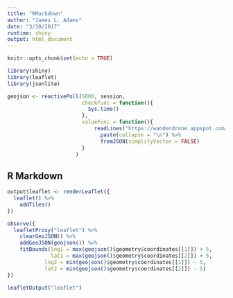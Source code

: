 ```yaml
---
title: "RMarkdown"
author: "James L. Adams"
date: "3/10/2017"
runtime: shiny
output: html_document
---
```



```r
knitr::opts_chunk$set(echo = TRUE)

library(shiny)
library(leaflet)
library(jsonlite)

geojson <- reactivePoll(5000, session,
                        checkFunc = function(){
                          Sys.time()
                        },
                        valueFunc = function(){
                            readLines("https://wanderdrone.appspot.com/", warn = FALSE) %>%
                              paste(collapse = "\n") %>%
                              fromJSON(simplifyVector = FALSE)
                        }
                      )
```

## R Markdown


```r

output$leaflet <- renderLeaflet({
  leaflet() %>%
    addTiles()
})

observe({
  leafletProxy("leaflet") %>%
    clearGeoJSON() %>%
    addGeoJSON(geojson()) %>%
    fitBounds(lng1 = max(geojson()$geometry$coordinates[[1]]) + 5,
              lat1 = max(geojson()$geometry$coordinates[[2]]) + 5,
            lng2 = min(geojson()$geometry$coordinates[[1]]) - 5,
            lat2 = min(geojson()$geometry$coordinates[[2]]) - 5)
})

leafletOutput("leaflet")

```

